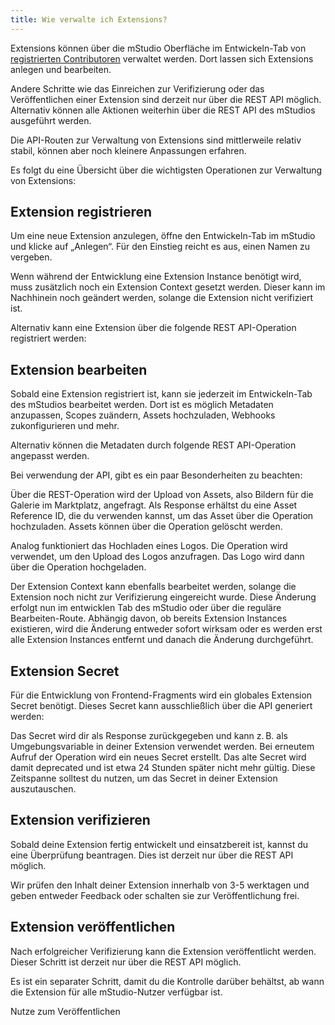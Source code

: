```yaml
---
title: Wie verwalte ich Extensions?
---
```



Extensions können über die mStudio Oberfläche im Entwickeln-Tab von [registrierten Contributoren](../become-contributor) verwaltet werden.
Dort lassen sich Extensions anlegen und bearbeiten.

Andere Schritte wie das Einreichen zur Verifizierung oder das Veröffentlichen einer Extension sind derzeit nur über die REST API möglich.
Alternativ können alle Aktionen weiterhin über die REST API des mStudios ausgeführt werden.

Die API-Routen zur Verwaltung von Extensions sind mittlerweile relativ stabil, können aber noch kleinere Anpassungen erfahren.

Es folgt du eine Übersicht über die wichtigsten Operationen zur Verwaltung von Extensions:

## Extension registrieren

Um eine neue Extension anzulegen, öffne den Entwickeln-Tab im mStudio und klicke auf „Anlegen“.
Für den Einstieg reicht es aus, einen Namen zu vergeben.

Wenn während der Entwicklung eine Extension Instance benötigt wird, muss zusätzlich noch ein Extension Context gesetzt werden.
Dieser kann im Nachhinein noch geändert werden, solange die Extension nicht verifiziert ist.

Alternativ kann eine Extension über die folgende REST API-Operation registriert werden:

<OperationLink operation="extension-register-extension" />

## Extension bearbeiten

Sobald eine Extension registriert ist, kann sie jederzeit im Entwickeln-Tab des mStudios bearbeitet werden.
Dort ist es möglich Metadaten anzupassen, Scopes zuändern, Assets hochzuladen, Webhooks zukonfigurieren und mehr.

Alternativ können die Metadaten durch folgende REST API-Operation angepasst werden.

<OperationLink operation="extension-patch-extension" />

Bei verwendung der API, gibt es ein paar Besonderheiten zu beachten:

Über die REST-Operation <OperationLink operation="extension-request-asset-upload" /> wird der Upload von Assets, also Bildern für die Galerie im Marktplatz, angefragt.
Als Response erhältst du eine Asset Reference ID, die du verwenden kannst, um das Asset über die Operation <OperationLink operation="file-create-file" /> hochzuladen.
Assets können über die Operation <OperationLink operation="extension-remove-asset" /> gelöscht werden.

Analog funktioniert das Hochladen eines Logos. Die Operation <OperationLink operation="extension-request-logo-upload" /> wird verwendet, um den Upload des Logos anzufragen.
Das Logo wird dann über die Operation <OperationLink operation="file-create-file" /> hochgeladen.

Der Extension Context kann ebenfalls bearbeitet werden, solange die Extension noch nicht zur Verifizierung eingereicht wurde.
Diese Änderung erfolgt nun im entwicklen Tab des mStudio oder über die reguläre Bearbeiten-Route.
Abhängig davon, ob bereits Extension Instances existieren, wird die Änderung entweder sofort wirksam oder es werden erst alle Extension Instances entfernt und danach die Änderung durchgeführt.

## Extension Secret

Für die Entwicklung von Frontend-Fragments wird ein globales Extension Secret benötigt.
Dieses Secret kann ausschließlich über die API generiert werden:

<OperationLink operation="extension-generate-extension-secret" />

Das Secret wird dir als Response zurückgegeben und kann z. B. als Umgebungsvariable in deiner Extension verwendet werden.
Bei erneutem Aufruf der Operation wird ein neues Secret erstellt.
Das alte Secret wird damit deprecated und ist etwa 24 Stunden später nicht mehr gültig.
Diese Zeitspanne solltest du nutzen, um das Secret in deiner Extension auszutauschen.

## Extension verifizieren

Sobald deine Extension fertig entwickelt und einsatzbereit ist, kannst du eine Überprüfung beantragen.
Dies ist derzeit nur über die REST API möglich.

<OperationLink operation="extension-request-extension-verification" />

Wir prüfen den Inhalt deiner Extension innerhalb von 3-5 werktagen und geben entweder Feedback oder schalten sie zur Veröffentlichung frei.

## Extension veröffentlichen

Nach erfolgreicher Verifizierung kann die Extension veröffentlicht werden.
Dieser Schritt ist derzeit nur über die REST API möglich.

Es ist ein separater Schritt, damit du die Kontrolle darüber behältst, ab wann die Extension für alle mStudio-Nutzer verfügbar ist.

Nutze zum Veröffentlichen  <OperationLink operation="extension-set-extension-published-state" />